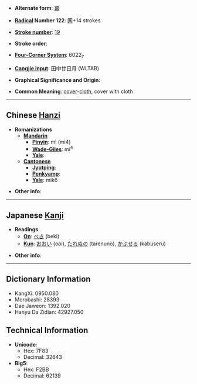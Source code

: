 * '''Alternate form''': [[冪]]

* '''[[Wiktionary:Chinese radical index| Radical]] Number 122''': [[Wiktionary:Chinese radical index 网|网]]+14 strokes

* '''[[Wiktionary:Chinese total strokes index|Stroke number]]''': [[Wiktionary:Chinese total strokes index 19|19]]

* '''Stroke order''': 

* '''[[Wiktionary:Chinese four corner index|Four-Corner System]]''': 6022<sub>7</sub>

* '''[[Wiktionary:Chinese Cangjie index|Cangjie input]]''': 田中廿日月 (WLTAB)

* '''Graphical Significance and Origin''': 

* '''Common Meaning''': [[cover]]-[[cloth]], cover with cloth

----

== Chinese [[Hanzi]] ==

* '''Romanizations'''
** '''[[Mandarin]]'''
*** '''[[Pinyin]]''': mì (mi4)
*** '''[[Wade-Giles]]''': mi<sup>4</sup>
*** '''[[Yale]]''': 
** '''[[Cantonese]]'''
*** '''[[Jyutping]]''':
*** '''[[Penkyamp]]''': 
*** '''[[Yale]]''': mik6

* '''Other info''': 

----

== Japanese [[Kanji]] ==

* '''Readings'''
** '''[[On]]''': [[べき]] (beki)
** '''[[Kun]]''': [[おおい]] (ooi), [[たれぬの]] (tarenuno), [[かぶせる]] (kabuseru)

* '''Other info''':  

----

== Dictionary Information ==

* KangXi: 0950.080
* Morobashi: 28393
* Dae Jaweon: 1392.020
* Hanyu Da Zidian: 42927.050

== Technical Information ==

* '''Unicode''':
** Hex: 7F83
** Decimal: 32643
* '''Big5''':
** Hex: F2BB
** Decimal: 62139